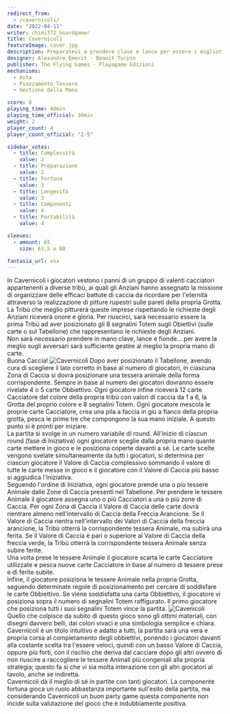 ```yaml
---
redirect_from:
  - /cavernicoli/
date: "2022-04-11"
writer: chimi772_boardgamer
title: Cavernicoli
featureImage: cover.jpg
description: Preparatevi a prendere clave e lance per essere i migliori cacciatori della preistoria
designer: Alexandre Emerit - Benoit Turpin
publisher: The Flying Games - Playagame Edizioni
mechanisms:
  - Asta
  - Piazzamento Tessere
  - Gestione della Mano

score: 8
playing_time: 40min
playing_time_official: 30min
weight: 2
player_count: 4
player_count_official: "2-5"

sidebar_votes:
  - title: Complessità
    value: 2
  - title: Preparazione
    value: 2
  - title: Fortuna
    value: 3
  - title: Longevità
    value: 3
  - title: Componenti
    value: 4
  - title: Portabilità
    value: 4

sleeves:
  - amount: 65
    size: 63,5 x 88

fantasia_url: xxx
---
```


<Setting>
  In Cavernicoli i giocatori vestono i panni di un gruppo di valenti cacciatori
  appartenenti a diverse tribù, ai quali gli Anziani hanno assegnato la missione
  di organizzare delle efficaci battute di caccia da ricordare per l'eternità
  attraverso la realizzazione di pitture rupestri sulle pareti della propria
  Grotta.
  <br />
  La Tribù che meglio pitturerà queste imprese rispettando le richieste degli
  Anziani riceverà onore e gloria. Per riuscirci, sarà necessario essere la
  prima Tribù ad aver posizionato gli 8 segnalini Totem sugli Obiettivi (sulle
  carte o sul Tabellone) che rappresentano le richieste degli Anziani.
  <br />
  Non sarà necessario prendere in mano clave, lance e fionde… per avere la
  meglio sugli avversari sarà sufficiente gestire al meglio la propria mano di
  carte. <br />
  Buona Caccia!
</Setting>

<img src="./game1.jpg" alt="Cavernicoli" />

<Rules>
  Dopo aver posizionato il Tabellone, avendo cura di scegliere il lato corretto
  in base al numero di giocatori, in ciascuna Zona di Caccia si dovrà
  posizionare una tessera animale della forma corrispondente. Sempre in base al
  numero dei giocatori dovranno essere rivelate 4 o 5 carte Obbiettivo. Ogni
  giocatore infine riceverà 12 carte Cacciatore del colore della propria tribù
  con valori di caccia da 1 a 6, la Grotta del proprio colore e 8 segnalini
  Totem. Ogni giocatore mescola le proprie carte Cacciatore, crea una pila a
  faccia in giù a fianco della propria grotta, pesca le prime tre che compongono
  la sua mano iniziale. A questo punto si è pronti per iniziare.
  <br />
  La partita si svolge in un numero variabile di round. All'inizio di ciascun
  round (fase di Iniziativa) ogni giocatore sceglie dalla propria mano quante
  carte mettere in gioco e le posiziona coperte davanti a sé. Le carte scelte
  vengono svelate simultaneamente da tutti i giocatori, si determina per ciascun
  giocatore il Valore di Caccia complessivo sommando il valore di tutte le carte
  messe in gioco e il giocatore con il Valore di Caccia più basso si aggiudica
  l'Iniziativa.
  <br />
  Seguendo l'ordine di Iniziativa, ogni giocatore prende una o più tessere
  Animale dalle Zone di Caccia presenti nel Tabellone. Per prendere le tessere
  Animale il giocatore assegna uno o più Cacciatori a una o più zone di Caccia.
  Per ogni Zona di Caccia il Valore di Caccia delle carte dovrà rientrare almeno
  nell'intervallo di Caccia della Freccia Arancione. Se il Valore di Caccia
  rientra nell'intervallo dei Valori di Caccia della freccia arancione, la Tribù
  otterrà la corrispondente tessera Animale, ma subirà una ferita. Se il Valore
  di Caccia è pari o superiore al Valore di Caccia della freccia verde, la Tribù
  otterrà la corrispondente tessera Animale senza subire ferite.
  <br />
  Una volta prese le tessere Animale il giocatore scarta le carte Cacciatore
  utilizzate e pesca nuove carte Cacciatore in base al numero di tessere prese e
  di ferite subite.
  <br />
  Infine, il giocatore posiziona le tessere Animale nella propria Grotta,
  seguendo determinate regole di posizionamento per cercare di soddisfare le
  carte Obbiettivo. Se viene soddisfatta una carta Obbiettivo, il giocatore vi
  posiziona sopra il numero di segnalini Totem raffigurato. Il primo giocatore
  che posiziona tutti i suoi segnalini Totem vince la partita.
</Rules>

<img src="./game2.jpg" alt="Cavenicoli" />

<Feedback>
  Quello che colpisce da subito di questo gioco sono gli ottimi materiali, con
  disegni davvero belli, dai colori vivaci e una simbologia semplice e chiara.
  Cavernicoli è un titolo intuitivo e adatto a tutti, la partita sarà una vera e
  propria corsa al completamento degli obbiettivi, ponendo i giocatori davanti
  alla costante scelta tra l'essere veloci, quindi con un basso Valore di
  Caccia, oppure più forti, con il rischio che deriva dal cacciare dopo gli
  altri ovvero di non riuscire a raccogliere le tessere Animali più congeniali
  alla propria strategia; questo fa sì che vi sia molta interazione con gli
  altri giocatori al tavolo, anche se indiretta.
  <br />
  Cavernicoli dà il meglio di sé in partite con tanti giocatori. La componente
  fortuna gioca un ruolo abbastanza importante sull'esito della partita, ma
  considerando Cavernicoli un buon party game questa componente non incide sulla
  valutazione del gioco che è indubbiamente positiva.
</Feedback>

<Instagram id="CcNUwLdDVnG" />
